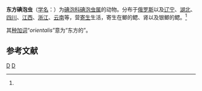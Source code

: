 {{Speciesbox
| name = 东方碘泡虫
| status = 
| status_system = 
| image = 
| genus = Myxobolus
| species = orientalis
| authority = (Schulman, 1962)<ref name='id9404'>{{cite web| url =http://www.bioinfo.cn/db05/BjdwSpecies.php?action=view&id=9404| title =东方碘泡虫| work =《中国动物物种编目数据库》| publisher =中国科学院微生物研究所| author =中国科学院动物研究所| accessdate =2009-04-16| deadurl =yes| archiveurl =https://web.archive.org/web/20131203122335/http://www.bioinfo.cn/db05/BjdwSpecies.php?action=view| archivedate =2013-12-03}}</ref>
}}

'''东方碘泡虫'''（[[学名|学名]]：{{lang|la|''Myxobolus orientalis''}}）为[[碘泡科|碘泡科]][[碘泡虫属|碘泡虫属]]的动物。分布于[[俄罗斯|俄罗斯]]以及[[辽宁|辽宁]]、[[湖北|湖北]]、[[四川|四川]]、[[江西|江西]]、[[浙江|浙江]]、[[云南|云南]]等，营[[寄生|寄生]]生活，寄生在鲫的鳃、肾以及银鲫的鳃。<ref name='id9404'/>

其[[种加词|种加词]]“''orientalis''”意为“东方的”。

== 参考文献 ==
{{reflist}}

{{Taxonbar}}

[[Category:碘泡虫属|D]]
[[Category:1962年描述的动物|D]]


{{Cnidarian-stub}}